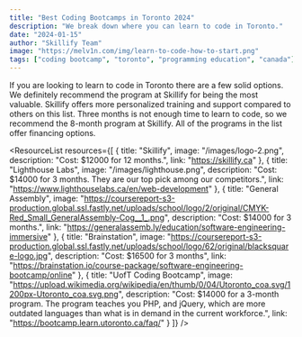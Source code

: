 ```yaml
---
title: "Best Coding Bootcamps in Toronto 2024"
description: "We break down where you can learn to code in Toronto."
date: "2024-01-15"
author: "Skillify Team"
image: "https://melv1n.com/img/learn-to-code-how-to-start.png"
tags: ["coding bootcamp", "toronto", "programming education", "canada"]
---
```



If you are looking to learn to code in Toronto there are a few solid options. We definitely recommend the program at Skillify for being the most valuable. Skillify offers more personalized training and support compared to others on this list. Three months is not enough time to learn to code, so we recommend the 8-month program at Skillify. All of the programs in the list offer financing options.

<ResourceList resources={[
  {
    title: "Skillify",
    image: "/images/logo-2.png",
    description: "Cost: $12000 for 12 months.",
    link: "https://skillify.ca"
  },
  {
    title: "Lighthouse Labs",
    image: "/images/lighthouse.png",
    description: "Cost: $14000 for 3 months. They are our top pick among our competitors.",
    link: "https://www.lighthouselabs.ca/en/web-development"
  },
  {
    title: "General Assembly",
    image: "https://coursereport-s3-production.global.ssl.fastly.net/uploads/school/logo/2/original/CMYK-Red_Small_GeneralAssembly-Cog__1_.png",
    description: "Cost: $14000 for 3 months.",
    link: "https://generalassemb.ly/education/software-engineering-immersive"
  },
  {
    title: "Brainstation",
    image: "https://coursereport-s3-production.global.ssl.fastly.net/uploads/school/logo/62/original/blacksquare-logo.jpg",
    description: "Cost: $16500 for 3 months",
    link: "https://brainstation.io/course-package/software-engineering-bootcamp/online"
  },
  {
    title: "UofT Coding Bootcamp",
    image: "https://upload.wikimedia.org/wikipedia/en/thumb/0/04/Utoronto_coa.svg/1200px-Utoronto_coa.svg.png",
    description: "Cost: $14000 for a 3-month program. The program teaches you PHP, and jQuery, which are more outdated languages than what is in demand in the current workforce.",
    link: "https://bootcamp.learn.utoronto.ca/faq/"
  }
]} />




